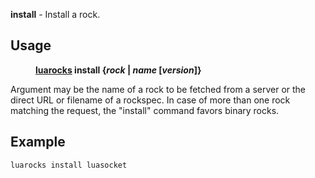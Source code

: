 '''install''' - Install a rock.

== Usage ==

:'''[[luarocks]] install {''rock'' | ''name'' <nowiki>[</nowiki>''version''<nowiki>]</nowiki>}'''

Argument may be the name of a rock to be fetched from a server or the direct URL or filename of a rockspec. In case of more than one rock matching the request, the "install" command favors binary rocks.

== Example ==

 luarocks install luasocket

